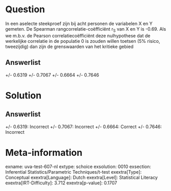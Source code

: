 Question
========

In een aselecte steekproef zijn bij acht personen de variabelen X en Y
gemeten. De Spearman rangcorrelatie-coëfficiënt r~S~ van X en Y is
-0.69. Als we m.b.v. de Pearson correlatiecoëfficiënt deze nulhypothese
dat de werkelijke correlatie in de populatie 0 is zouden willen toetsen
(5% risico, tweezijdig) dan zijn de grenswaarden van het kritieke gebied

Answerlist
----------

+/- 0.6319
+/- 0.7067
+/- 0.6664
+/- 0.7646

Solution
========

Answerlist
----------

+/- 0.6319: Incorrect
+/- 0.7067: Incorrect
+/- 0.6664: Correct
+/- 0.7646: Incorrect

Meta-information
================
exname: uva-test-607-nl
extype: schoice
exsolution: 0010
exsection: Inferential Statistics/Parametric Techniques/t-test
exextra[Type]: Conceptual
exextra[Language]: Dutch
exextra[Level]: Statistical Literacy
exextra[IRT-Difficulty]: 3.712
exextra[p-value]: 0.1707
